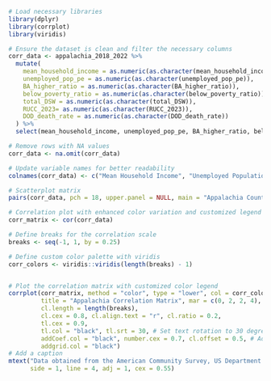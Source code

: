 ```r
# Load necessary libraries
library(dplyr)
library(corrplot)
library(viridis)

# Ensure the dataset is clean and filter the necessary columns
corr_data <- appalachia_2018_2022 %>%
  mutate(
    mean_household_income = as.numeric(as.character(mean_household_income)),
    unemployed_pop_pe = as.numeric(as.character(unemployed_pop_pe)),
    BA_higher_ratio = as.numeric(as.character(BA_higher_ratio)),
    below_poverty_ratio = as.numeric(as.character(below_poverty_ratio)),
    total_DSW = as.numeric(as.character(total_DSW)),
    RUCC_2023= as.numeric(as.character(RUCC_2023)),
    DOD_death_rate = as.numeric(as.character(DOD_death_rate))
  ) %>%
  select(mean_household_income, unemployed_pop_pe, BA_higher_ratio, below_poverty_ratio, total_DSW, RUCC_2023, DOD_death_rate)

# Remove rows with NA values
corr_data <- na.omit(corr_data)

# Update variable names for better readability
colnames(corr_data) <- c("Mean Household Income", "Unemployed Population", "BA Higher Ratio", "Below Poverty Ratio", "Total DSW", "RUCC Codes", "DOD Death Rate")

# Scatterplot matrix
pairs(corr_data, pch = 18, upper.panel = NULL, main = "Appalachia Counties Scatterplot Matrix")

# Correlation plot with enhanced color variation and customized legend scale
corr_matrix <- cor(corr_data)

# Define breaks for the correlation scale
breaks <- seq(-1, 1, by = 0.25)

# Define custom color palette with viridis
corr_colors <- viridis::viridis(length(breaks) - 1)


# Plot the correlation matrix with customized color legend
corrplot(corr_matrix, method = "color", type = "lower", col = corr_colors, 
         title = "Appalachia Correlation Matrix", mar = c(0, 2, 2, 4),  # Increase right margin
         cl.length = length(breaks), 
         cl.cex = 0.8, cl.align.text = "r", cl.ratio = 0.2, 
         tl.cex = 0.9, 
         tl.col = "black", tl.srt = 30, # Set text rotation to 30 degrees
         addCoef.col = "black", number.cex = 0.7, cl.offset = 0.5, # Adjust the size of the numbers inside boxes and the legend
         addgrid.col = "black")
# Add a caption
mtext("Data obtained from the American Community Survey, US Department of Agriculture and Center for Disease Control and Prevention", 
      side = 1, line = 4, adj = 1, cex = 0.55)

```